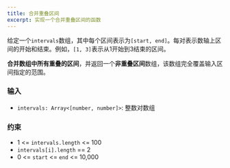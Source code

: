 ```yaml
---
title: 合并重叠区间
excerpt: 实现一个合并重叠区间的函数
---
```



给定一个`intervals`数组，其中每个区间表示为`[start, end]`。每对表示数轴上区间的开始和结束。例如，`[1, 3]`表示从1开始到3结束的区间。

**合并数组中所有重叠的区间**，并返回一个**非重叠区间**数组，该数组完全覆盖输入区间指定的范围。

### 输入

- `intervals: Array<[number, number]>`: 整数对数组

<MDXTestExamples testCases={runTestCases} />

### 约束

- 1 &lt;= `intervals.length` &lt;= 100
- `intervals[i].length` == 2
- 0 &lt;= `start` &lt;= `end` &lt;= 10,000
